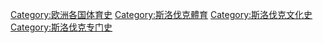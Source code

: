 [[Category:欧洲各国体育史|Category:欧洲各国体育史]]
[[Category:斯洛伐克體育|Category:斯洛伐克體育]]
[[Category:斯洛伐克文化史|Category:斯洛伐克文化史]]
[[Category:斯洛伐克专门史|Category:斯洛伐克专门史]]